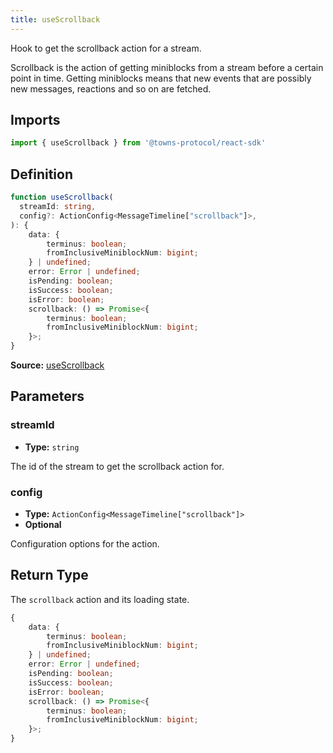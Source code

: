 ```yaml
---
title: useScrollback
---
```

Hook to get the scrollback action for a stream.

Scrollback is the action of getting miniblocks from a stream before a certain point in time. Getting miniblocks means that new events that are possibly new messages, reactions and so on are fetched.

## Imports

```ts
import { useScrollback } from '@towns-protocol/react-sdk'
```

## Definition

```ts
function useScrollback(
  streamId: string,
  config?: ActionConfig<MessageTimeline["scrollback"]>,
): {
    data: {
        terminus: boolean;
        fromInclusiveMiniblockNum: bigint;
    } | undefined;
    error: Error | undefined;
    isPending: boolean;
    isSuccess: boolean;
    isError: boolean;
    scrollback: () => Promise<{
        terminus: boolean;
        fromInclusiveMiniblockNum: bigint;
    }>;
}
```

**Source:** [useScrollback](https://github.com/towns-protocol/towns/blob/main/packages/react-sdk/src/useScrollback.ts)

## Parameters

### streamId

- **Type:** `string`

The id of the stream to get the scrollback action for.

### config

- **Type:** `ActionConfig<MessageTimeline["scrollback"]>`
- **Optional**

Configuration options for the action.

## Return Type

The `scrollback` action and its loading state.

```ts
{
    data: {
        terminus: boolean;
        fromInclusiveMiniblockNum: bigint;
    } | undefined;
    error: Error | undefined;
    isPending: boolean;
    isSuccess: boolean;
    isError: boolean;
    scrollback: () => Promise<{
        terminus: boolean;
        fromInclusiveMiniblockNum: bigint;
    }>;
}
```

